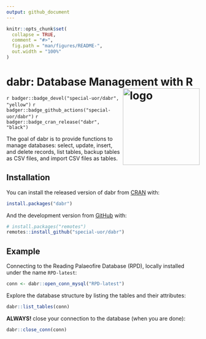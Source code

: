 ```yaml
---
output: github_document
---
```


<!-- README.md is generated from README.Rmd. Please edit that file -->

```r
knitr::opts_chunk$set(
  collapse = TRUE,
  comment = "#>",
  fig.path = "man/figures/README-",
  out.width = "100%"
)
```

# dabr: Database Management with R <img src="https://raw.githubusercontent.com/special-uor/dabr/main/inst/images/logo.png" alt="logo" align="right" height=200px/>

<!-- badges: start -->
`r badger::badge_devel("special-uor/dabr", "yellow")`
`r badger::badge_github_actions("special-uor/dabr")`
`r badger::badge_cran_release("dabr", "black")`
<!-- badges: end -->

The goal of dabr is to provide functions to manage databases: select, update, insert,
    and delete records, list tables, backup tables as CSV files, and import
    CSV files as tables.

## Installation

You can install the released version of dabr from [CRAN](https://CRAN.R-project.org) with:

``` r
install.packages("dabr")
```

And the development version from [GitHub](https://github.com/special-uor/dabr) with:

``` r
# install.packages("remotes")
remotes::install_github("special-uor/dabr")
```
## Example

Connecting to the Reading Palaeofire Database (RPD), locally installed under the name `RPD-latest`:
```r
conn <- dabr::open_conn_mysql("RPD-latest")
```

Explore the database structure by listing the tables and their attributes:
```r
dabr::list_tables(conn)
```

__ALWAYS!__ close your connection to the database (when you are done):
```r
dabr::close_conn(conn)
```
